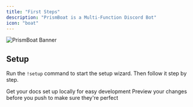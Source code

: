 ```yaml
---
title: "First Steps"
description: "PrismBoat is a Multi-Function Discord Bot"
icon: "boat"
---
```

<img
  className="block dark:block"
  src="/images/1.png"
  alt="PrismBoat Banner"
/>
## Setup

Run the `!setup` command to start the setup wizard. Then follow it step by step.

<CardGroup cols="2">
  <Card title="Join the Support Server!" icon="stars" iconType="solid" color="#396cc9" href="https://discord.gg/prismboat">
    Get your docs set up locally for easy development
  </Card>
  <Card title="Check out the Dashboard!" icon="palette" iconType="solid" color="#396cc9" href="https://bot.prismboat.com/">
    Preview your changes before you push to make sure they're perfect
  </Card>
</CardGroup>